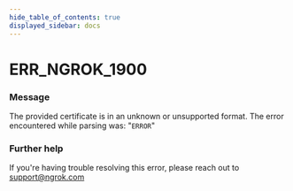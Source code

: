 ```yaml
---
hide_table_of_contents: true
displayed_sidebar: docs
---
```



# ERR_NGROK_1900

### Message

The provided certificate is in an unknown or unsupported format. The error encountered while parsing was: "`ERROR`"

<ErrorDetails error="err_ngrok_1900" />

### Further help

If you're having trouble resolving this error, please reach out to [support@ngrok.com](mailto:support@ngrok.com?subject=Help%20with%20ERR_NGROK_1900)
